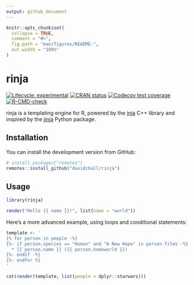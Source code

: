 ```yaml
---
output: github_document
---
```


<!-- README.md is generated from README.Rmd. Please edit that file -->

```r
knitr::opts_chunk$set(
  collapse = TRUE,
  comment = "#>",
  fig.path = "man/figures/README-",
  out.width = "100%"
)
```

# rinja

<!-- badges: start -->
[![Lifecycle: experimental](https://img.shields.io/badge/lifecycle-experimental-orange.svg)](https://lifecycle.r-lib.org/articles/stages.html#experimental)
[![CRAN status](https://www.r-pkg.org/badges/version/rinja)](https://CRAN.R-project.org/package=rinja)
[![Codecov test coverage](https://codecov.io/gh/davidchall/rinja/branch/master/graph/badge.svg)](https://codecov.io/gh/davidchall/rinja?branch=master)
[![R-CMD-check](https://github.com/davidchall/rinja/workflows/R-CMD-check/badge.svg)](https://github.com/davidchall/rinja/actions)
<!-- badges: end -->

rinja is a templating engine for R, powered by the [inja](https://github.com/pantor/inja) C++ library and inspired by the [jinja](https://jinja.palletsprojects.com/) Python package.

## Installation

You can install the development version from GitHub:

``` r
# install.packages("remotes")
remotes::install_github("davidchall/rinja")
```

## Usage

```r
library(rinja)

render("Hello {{ name }}!", list(name = "world"))
```

Here's a more advanced example, using loops and conditional statements:

```r
template <- '
{% for person in people -%}
{%- if person.species == "Human" and "A New Hope" in person.films -%}
  * {{ person.name }} ({{ person.homeworld }})
{%- endif -%}
{%- endfor %}
'

cat(render(template, list(people = dplyr::starwars)))
```

